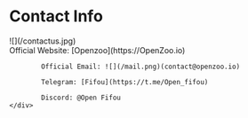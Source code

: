 # Contact Info


<div class="flex flex-row items-center" style={{flexWrap:'wrap'}}>
    <div style={{marginRight:50,marginBottom:20}}>
        ![](/contactus.jpg)
    </div>
    <div>
            Official Website: [Openzoo](https://OpenZoo.io)
        
            Official Email: ![](/mail.png)(contact@openzoo.io)
        
            Telegram: [Fifou](https://t.me/Open_fifou)
        
            Discord: @Open Fifou
    </div>
</div>
